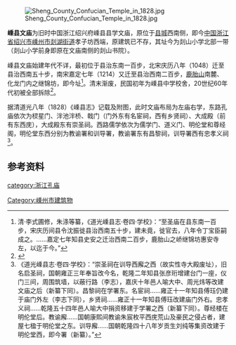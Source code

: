 [[File:Sheng_County_Confucian_Temple_in_1828.jpg|thumb]]

'''嵊县文庙'''为旧时中国浙江绍兴府嵊县县学文庙，原位于[[嵊县城墙|县城]]西南侧，即今[[中国|中国]][[浙江省|浙江省]][[绍兴市|绍兴市]][[嵊州市|嵊州市]][[剡湖街道|剡湖街道]]孝子坊西端，原建筑已不存，其址今为剡山小学北部一带（剡山小学前身即原在文庙南侧的剡山书院）。 

嵊县文庙始建年代不详，最初位于县治东南一百步，北宋庆历八年（1048）迁至县治西南五十步，南宋嘉定七年（1214）又迁至县治西南二百步，[[鹿胎山|鹿胎山]]南麓、化龙门内之继锦坊，即今址<ref>清·李式圃修，朱涤等纂，《道光嵊县志·卷四·学校》：“至圣庙在县东南一百步，宋庆历间县令沈振徙县治西南五十步，建未竟，徙官去，八年令丁宝臣嗣成之。……嘉定七年知县史安之迁治西南二百步，鹿胎山之峤继锦坊惠安寺左，以迄于今。”</ref>。清末渐废，民国初年为嵊县中学校舍，20世纪60年代初被全部拆除<ref>{{cite web|url=http://sz.szzj.gov.cn/art/2014/9/8/art_1673_40748.html|title=《1989年嵊县志·第十七编教育·第一章旧学》|accessdate=2017-04-10|work=|publisher=嵊县春秋|archive-url=https://web.archive.org/web/20170410133028/http://sz.szzj.gov.cn/art/2014/9/8/art_1673_40748.html|archive-date=2017-04-10|dead-url=yes}}</ref>。

据清道光八年（1828）《嵊县志》记载及附图，此时文庙布局为左庙右学，东路孔庙依次为棂星门、泮池泮桥、戟门（门外东有名宦祠，西有乡贤祠）、大成殿（前有东西庑），大成殿东有崇圣祠。西路儒学依次为儒学门、道义门、明伦堂和尊经阁，明伦堂东西分别为教谕署和训导署，教谕署东有昌黎祠，训导署西有忠孝义祠<ref>《道光嵊县志·卷四·学校》：“崇圣祠在训导西廨之西（故实性寺大殿废址），旧名启圣祠，国朝雍正三年奉旨改今名，乾隆二年知县张彦珩增建台门一座，仪门三间，周围筑墙，以蔽行路（李志），嘉庆十年邑人喻大中、周光炜等改建文庙之后（新纂下同）。昌黎祠在学署东。名宦祠……雍正十一年知县傅珏仍建于庙门外左（李志下同），乡贤祠……雍正十一年知县傅珏改建庙门外右。忠孝义祠……乾隆五十四年邑人喻大中捐资移建于学署之西（新纂下同）。尊经楼在明伦堂后。教谕廨……国朝康熙间教谕朱宸枚平西庑荒山及豪民之侵占者，建屋七楹于明伦堂之东。训导廨……国朝乾隆四十八年岁贡生刘纯等集资改建于明伦堂西，即今署（新纂）。”</ref>。

==参考资料==
{{reflist|2}}
{{DEFAULTSORT:S嵊}}

{{浙江省境内的孔庙}}

[[category:浙江孔庙|category:浙江孔庙]]
[[Category:嵊州市建筑物|Category:嵊州市建筑物]]